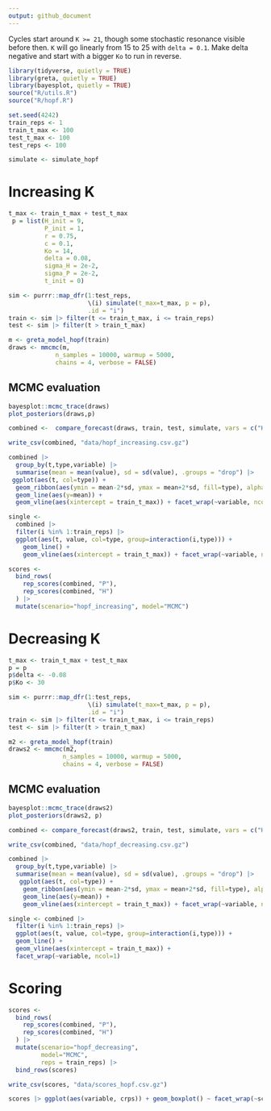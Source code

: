 ```yaml
---
output: github_document
---
```


Cycles start around `K >= 21`, though some stochastic resonance visible before then.
`K` will go linearly from 15 to 25 with `delta = 0.1`.
Make delta negative and start with a bigger `Ko` to run in reverse.


```r
library(tidyverse, quietly = TRUE)
library(greta, quietly = TRUE)
library(bayesplot, quietly = TRUE)
source("R/utils.R")
source("R/hopf.R")
```

```r
set.seed(4242)
train_reps <- 1
train_t_max <- 100
test_t_max <- 100
test_reps <- 100

simulate <- simulate_hopf
```

# Increasing K 

```r
t_max <- train_t_max + test_t_max
 p = list(H_init = 9, 
          P_init = 1,
          r = 0.75, 
          c = 0.1,
          Ko = 14,
          delta = 0.08,
          sigma_H = 2e-2,
          sigma_P = 2e-2,
          t_init = 0)

sim <- purrr::map_dfr(1:test_reps, 
                      \(i) simulate(t_max=t_max, p = p),
                      .id = "i")
train <- sim |> filter(t <= train_t_max, i <= train_reps)
test <- sim |> filter(t > train_t_max)

```

```r
m <- greta_model_hopf(train)
draws <- mmcmc(m, 
             n_samples = 10000, warmup = 5000,
             chains = 4, verbose = FALSE)

```
## MCMC evaluation 

```r
bayesplot::mcmc_trace(draws)
plot_posteriors(draws,p)
```


```r
combined <-  compare_forecast(draws, train, test, simulate, vars = c("H", "P"))

write_csv(combined, "data/hopf_increasing.csv.gz")
```


```r
combined |> 
  group_by(t,type,variable) |> 
  summarise(mean = mean(value), sd = sd(value), .groups = "drop") |> 
 ggplot(aes(t, col=type)) + 
  geom_ribbon(aes(ymin = mean-2*sd, ymax = mean+2*sd, fill=type), alpha=0.5) +
  geom_line(aes(y=mean)) +
  geom_vline(aes(xintercept = train_t_max)) + facet_wrap(~variable, ncol=1)
```

```r
single <- 
  combined |> 
  filter(i %in% 1:train_reps) |> 
  ggplot(aes(t, value, col=type, group=interaction(i,type))) + 
    geom_line() +
    geom_vline(aes(xintercept = train_t_max)) + facet_wrap(~variable, ncol=1)
```

```r
scores <- 
  bind_rows(
    rep_scores(combined, "P"),
    rep_scores(combined, "H") 
  ) |> 
  mutate(scenario="hopf_increasing", model="MCMC")
```


# Decreasing K


```r
t_max <- train_t_max + test_t_max
p = p
p$delta <- -0.08
p$Ko <- 30

sim <- purrr::map_dfr(1:test_reps, 
                      \(i) simulate(t_max=t_max, p = p),
                      .id = "i")
train <- sim |> filter(t <= train_t_max, i <= train_reps)
test <- sim |> filter(t > train_t_max)
```

```r
m2 <- greta_model_hopf(train)
draws2 <- mmcmc(m2, 
               n_samples = 10000, warmup = 5000,
               chains = 4, verbose = FALSE)

```


## MCMC evaluation 

```r
bayesplot::mcmc_trace(draws2)
plot_posteriors(draws2, p)
```

```r
combined <- compare_forecast(draws2, train, test, simulate, vars = c("H", "P")) 

write_csv(combined, "data/hopf_decreasing.csv.gz")

```


```r
combined |> 
  group_by(t,type,variable) |> 
  summarise(mean = mean(value), sd = sd(value), .groups = "drop") |> 
   ggplot(aes(t, col=type)) + 
    geom_ribbon(aes(ymin = mean-2*sd, ymax = mean+2*sd, fill=type), alpha=0.5) +
    geom_line(aes(y=mean)) +
    geom_vline(aes(xintercept = train_t_max)) + facet_wrap(~variable, ncol=1)
```

```r
single <- combined |> 
  filter(i %in% 1:train_reps) |> 
  ggplot(aes(t, value, col=type, group=interaction(i,type))) + 
  geom_line() +
  geom_vline(aes(xintercept = train_t_max)) +
  facet_wrap(~variable, ncol=1)
```

# Scoring


```r
scores <- 
  bind_rows(
    rep_scores(combined, "P"),
    rep_scores(combined, "H") 
  ) |> 
  mutate(scenario="hopf_decreasing", 
         model="MCMC", 
         reps = train_reps) |>
  bind_rows(scores)

write_csv(scores, "data/scores_hopf.csv.gz")


```


```r
scores |> ggplot(aes(variable, crps)) + geom_boxplot() ~ facet_wrap(~scenario)
```
